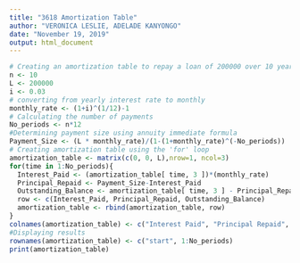 ---
title: "3618 Amortization Table"
author: "VERONICA LESLIE, ADELADE KANYONGO"
date: "November 19, 2019"
output: html_document
---
```{r}
# Creating an amortization table to repay a loan of 200000 over 10 years using monthly payments
n <- 10
L <- 200000
i <- 0.03
# converting from yearly interest rate to monthly
monthly_rate <- (1+i)^(1/12)-1
# Calculating the number of payments
No_periods <- n*12
#Determining payment size using annuity immediate formula
Payment_Size <- (L * monthly_rate)/(1-(1+monthly_rate)^(-No_periods))
# Creating amortization table using the 'for' loop
amortization_table <- matrix(c(0, 0, L),nrow=1, ncol=3)
for(time in 1:No_periods){
  Interest_Paid <- (amortization_table[ time, 3 ])*(monthly_rate)
  Principal_Repaid <- Payment_Size-Interest_Paid
  Outstanding_Balance <- amortization_table[ time, 3 ] - Principal_Repaid
  row <- c(Interest_Paid, Principal_Repaid, Outstanding_Balance)
  amortization_table <- rbind(amortization_table, row)
}
colnames(amortization_table) <- c("Interest Paid", "Principal Repaid", "Outstanding Balance")
#Displaying results
rownames(amortization_table) <- c("start", 1:No_periods)
print(amortization_table)
```
